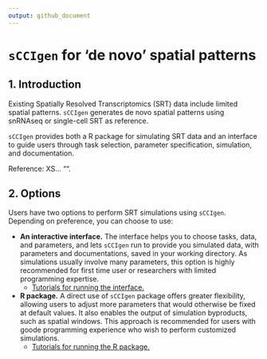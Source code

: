 ```yaml
---
output: github_document
---
```

<!-- README.md is generated from README.Rmd. Please edit that file -->

# `sCCIgen` for 'de novo' spatial patterns

## 1. Introduction

Existing Spatially Resolved Transcriptomics (SRT) data include limited spatial patterns. `sCCIgen` generates de novo spatial patterns using snRNAseq or single-cell SRT as reference. 


`sCCIgen` provides both a R package for simulating SRT data and an interface to guide users through task selection, parameter specification, simulation, and documentation.  

Reference: XS... "". 

## 2. Options

Users have two options to perform SRT simulations using `sCCIgen`. Depending on preference, you can choose to use:

  - **An interactive interface.** The interface helps you to choose tasks, data, and parameters, and lets `sCCIgen` run to provide you simulated data, with parameters and documentations, saved in your working directory. As simulations usually involve many parameters, this option is highly recommended for first time user or researchers with limited programming expertise. 
    - [Tutorials for running the interface.](Interface.md)
  - **R package.** A direct use of `sCCIgen` package offers greater flexibility, allowing users to adjust more parameters that would otherwise be fixed at default values. It also enables the output of simulation byproducts, such as spatial windows. This approach is recommended for users with goode programming experience who wish to perform customized simulations.
    - [Tutorials for running the R package.](Rpackage.md)
  
